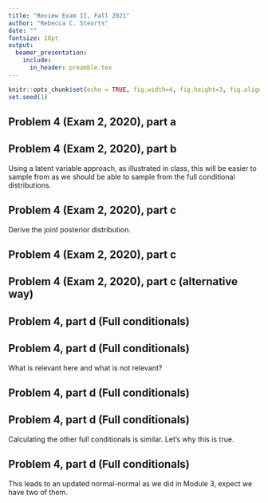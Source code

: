```yaml
---
title: "Review Exam II, Fall 2021"
author: "Rebecca C. Steorts"
date: ""
fontsize: 10pt
output: 
  beamer_presentation:
    include:
      in_header: preamble.tex
---
```


```r
knitr::opts_chunk$set(echo = TRUE, fig.width=4, fig.height=3, fig.align="center")
set.seed(1)
```


## Problem 4 (Exam 2, 2020), part a

\begin{align}
&p(y_{1:n} \mid z_i, \theta_i, \sigma_i^2)\\
&\propto 
\prod_i \{
N(y_i \mid \theta_1, \sigma_1^2) I(Z_i = 0) 
+
N(y_i \mid \theta_2, \sigma_2^2) I(Z_i = 1) 
 \}\\
 &\propto 
\prod_i \{
N(y_i \mid \theta_1, \sigma_1^2) p
+
N(y_i \mid \theta_2, \sigma_2^2) (1-p) 
 \}\\
&\propto 
\prod_{i=1}^n  \{
N(y_i \mid \theta_{Z_i}, \sigma^2_{Z_i}) P(Z_i \mid p) 
 \}
\end{align}


## Problem 4 (Exam 2, 2020), part b

Using a latent variable approach, as illustrated in class, this will be easier to sample from as we should be able to sample from the full conditional distributions.


## Problem 4 (Exam 2, 2020), part c


Derive the joint posterior distribution. 


## Problem 4 (Exam 2, 2020), part c


\begin{align}
& p(p, \theta_1, \theta_2, \sigma_1^2, \sigma_2^2, Z, p \mid y_{1:n})\\
\propto
& p(p, \theta_1, \theta_2, \sigma_1^2, \sigma_2^2, Z, y_{1:n}) \\
& \propto p(y_{1:n} \mid z_i, \theta_i, \sigma_i^2) \\
& p(\theta_1 \mid \mu, \tau^2) p(\theta_2 \mid \mu, \tau^2) \\
& p(\sigma_1^2 \mid v/2, v\gamma^2/2) p(\sigma_2^2 \mid v/2, v\gamma^2/2)\\
& p(p \mid a,b) \times p(Z_i \mid p)
\end{align}

## Problem 4 (Exam 2, 2020), part c (alternative way)

\begin{align}
& p(p, \theta_1, \theta_2, \sigma_1^2, \sigma_2^2, Z, p \mid y_{1:n})\\
\propto
& \prod_{i=1}^n  \{
N(y_i \mid \theta_{Z_i}, \sigma_{Z_i^2}) P(Z_i \mid p) 
 \}\\
& \prod_{j=1}^2 \{
N(\theta_j \mid \mu, \tau^2) \times IG(\sigma_j^2 \mid v/2, v\gamma^2/2)
\} \\
&\times \text{Beta}(p \mid a,b)\\
& \times \text{Bernoulli}(Z_i \mid p)
\end{align}

## Problem 4, part d (Full conditionals)

\begin{align}
p(p \mid z) \propto
& p(p, \theta_1, \theta_2, \sigma_1^2, \sigma_2^2, Z, p \mid y_{1:n})\\
\propto
& p(p, \theta_1, \theta_2, \sigma_1^2, \sigma_2^2, Z, y_{1:n}) \\
& \propto p(y_{1:n} \mid z_i, \theta_i, \sigma_i^2) \\
& p(\theta_1 \mid \mu, \tau^2) p(\theta_2 \mid \mu, \tau^2) \\
& p(\sigma_1^2 \mid v/2, v\gamma^2/2) p(\sigma_2^2 \mid v/2, v\gamma^2/2)\\
& p(p \mid a,b) \\
& \propto \prod_{i=1}^n  \{
N(y_i \mid \theta_{Z_i}, \sigma_{Z_i^2}) P(Z_i \mid p) 
 \}\\
&  \prod_{j=1}^2 \{
N(\theta_j \mid \mu, \tau^2) \times IG(\sigma_j^2 \mid v/2, v\gamma^2/2)
\} \\
&\times \text{Beta}(p \mid a,b) \times \times \text{Bernoulli}(Z_i \mid p)
\end{align}

## Problem 4, part d (Full conditionals)

What is relevant here and what is not relevant? 

\textcolor{blue}{Goal: We want to identify terms that we can drop that do not depend on our random variable. We repeat this process again and again! }

## Problem 4, part d (Full conditionals)

\begin{align}
p(p \mid z_i) 
& \propto \prod_{i=1}^n  \{
N(y_i \mid \theta_{Z_i}, \sigma_{Z_i^2}) P(Z_i \mid p) 
 \}\\
&  \prod_{j=1}^2 \{
N(\theta_j \mid \mu, \tau^2) \times IG(\sigma_j^2 \mid v/2, v\gamma^2/2)
\} \\
&\times \text{Beta}(p \mid a,b) \times Bernoulli(Z_i \mid p)\\
&\propto
 \text{Bernoulli}(Z_i \mid p) \times \text{Beta}(p \mid a,b)
\end{align}

\textcolor{blue}{This will be an updated Beta distribution just like in Module 7, part III of the in class notes (slide 18).}

## Problem 4, part d (Full conditionals)

Calculating the other full conditionals is similar. Let's why this is true.  

## Problem 4, part d (Full conditionals)

\begin{align}
p(\theta_j \mid \theta_{-j}, y_{1:n}, z, p) 
& \propto \prod_{i=1}^n  \{
N(y_i \mid \theta_{Z_i}, \sigma_{Z_i^2}) P(Z_i \mid p) 
 \}\\
&  \prod_{j=1}^2 \{
N(\theta_j \mid \mu, \tau^2) \times IG(\sigma_j^2 \mid v/2, v\gamma^2/2)
\} \\
&\times \text{Beta}(p \mid a,b) \times \text{Bernoulli} (Z_i \mid p)\\
&\propto \prod_{i:{Z_i=j}}  \{
N(y_i \mid \theta_j, \sigma_j^2) N(\theta_j \mid \mu,\tau^2)
 \}\\
\end{align}

This leads to an updated normal-normal as we did in Module 3, expect we have two of them. 




